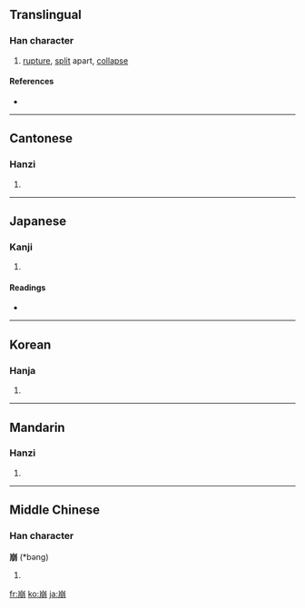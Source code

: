 ==Translingual==

===Han character===
{{Han char|rn=46|rad=山|as=08|sn=11|four=2222<sub>7</sub>|canj=山月月 (UBB)|ids=⿱[[山]][[朋]]}}

# [[rupture]], [[split]] apart, [[collapse]]

====References====
* {{Han ref|kx=0315.060|dkj=08212|dj=0615.260|hdz=10781.140|uh=5D29|ud=23849|bh=B159|bd=45401}}

----

==Cantonese==

===Hanzi===
{{yue-hanzi|jyut=bang1|y=bang1}}

# {{defn|Cantonese|sort=山08}}

----

==Japanese==

===Kanji===
{{ja-kanji|grade=c|rs=山08}}

# {{defn|Japanese|sort=山08}}

====Readings====
* {{ja-readings|on=[[ほう]] (hō)|kun=[[くずれる]] (kuzureru), [[くずす]] (kuzusu)}}

----

==Korean==

===Hanja===
{{ko-hanja|hangeul=붕|rv=bung|mr=pung}}

# {{defn|Korean|sort=山08}}

----

==Mandarin==

===Hanzi===
{{cmn-hanzi|pin=[[bēng]] ([[beng1]])|wg=peng<sup>1</sup>}}

# {{defn|Mandarin|sort=山08}}

----

==Middle Chinese==

===Han character===
'''崩''' (*bəng)<!--asterisk signifies that this is a reconstructed pronunciation-->

# {{defn|Middle Chinese|sort=山08}}

[[fr:崩]]
[[ko:崩]]
[[ja:崩]]